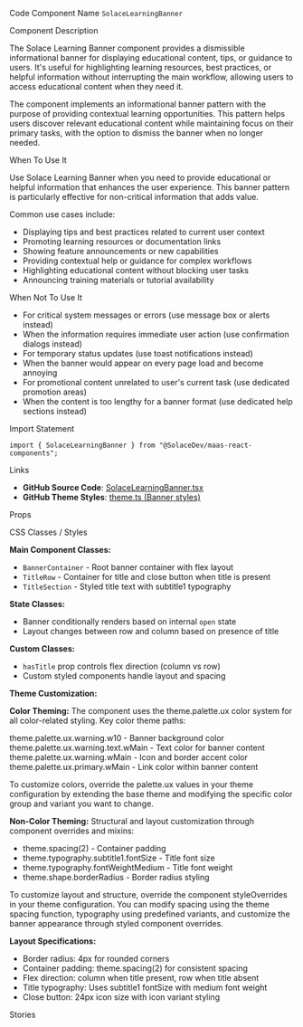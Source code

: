 
<Meta of={SolaceLearningBannerStories} />

<Title>Solace Learning Banner</Title>

<Description of={SolaceLearningBannerStories} />

<Subtitle>Code Component Name</Subtitle>
`SolaceLearningBanner`

<Subtitle>Component Description</Subtitle>

The Solace Learning Banner component provides a dismissible informational banner for displaying educational content, tips, or guidance to users. It's useful for highlighting learning resources, best practices, or helpful information without interrupting the main workflow, allowing users to access educational content when they need it.

The component implements an informational banner pattern with the purpose of providing contextual learning opportunities. This pattern helps users discover relevant educational content while maintaining focus on their primary tasks, with the option to dismiss the banner when no longer needed.

<Subtitle>When To Use It</Subtitle>

Use Solace Learning Banner when you need to provide educational or helpful information that enhances the user experience. This banner pattern is particularly effective for non-critical information that adds value.

Common use cases include:

- Displaying tips and best practices related to current user context
- Promoting learning resources or documentation links
- Showing feature announcements or new capabilities
- Providing contextual help or guidance for complex workflows
- Highlighting educational content without blocking user tasks
- Announcing training materials or tutorial availability

<Subtitle>When Not To Use It</Subtitle>

- For critical system messages or errors (use message box or alerts instead)
- When the information requires immediate user action (use confirmation dialogs instead)
- For temporary status updates (use toast notifications instead)
- When the banner would appear on every page load and become annoying
- For promotional content unrelated to user's current task (use dedicated promotion areas)
- When the content is too lengthy for a banner format (use dedicated help sections instead)

<Subtitle>Import Statement</Subtitle>

```tsx
import { SolaceLearningBanner } from "@SolaceDev/maas-react-components";
```

<Subtitle>Links</Subtitle>

- **GitHub Source Code**: [SolaceLearningBanner.tsx](https://github.com/SolaceDev/maas-react-components/blob/main/src/components/SolaceLearningBanner.tsx)
- **GitHub Theme Styles**: <a href="https://github.com/SolaceDev/maas-react-components/blob/main/src/resources/theme.ts#:~:text=Banner" target="_blank">theme.ts (Banner styles)</a>

<Subtitle>Props</Subtitle>

<ArgTypes of={SolaceLearningBannerStories} />

<Subtitle>CSS Classes / Styles</Subtitle>

**Main Component Classes:**

- `BannerContainer` - Root banner container with flex layout
- `TitleRow` - Container for title and close button when title is present
- `TitleSection` - Styled title text with subtitle1 typography

**State Classes:**

- Banner conditionally renders based on internal `open` state
- Layout changes between row and column based on presence of title

**Custom Classes:**

- `hasTitle` prop controls flex direction (column vs row)
- Custom styled components handle layout and spacing

**Theme Customization:**

**Color Theming:**
The component uses the theme.palette.ux color system for all color-related styling. Key color theme paths:

<div style={{ display: "flex", alignItems: "center", margin: "8px 0" }}>
	<div
		style={{
			width: "16px",
			height: "16px",
			backgroundColor: "#FFF3CD",
			border: "1px solid rgba(0,0,0,0.2)",
			borderRadius: "3px",
			marginRight: "8px"
		}}
	></div>
	<span>theme.palette.ux.warning.w10 - Banner background color</span>
</div>
<div style={{ display: "flex", alignItems: "center", margin: "8px 0" }}>
	<div
		style={{
			width: "16px",
			height: "16px",
			backgroundColor: "#856404",
			border: "1px solid rgba(0,0,0,0.2)",
			borderRadius: "3px",
			marginRight: "8px"
		}}
	></div>
	<span>theme.palette.ux.warning.text.wMain - Text color for banner content</span>
</div>
<div style={{ display: "flex", alignItems: "center", margin: "8px 0" }}>
	<div
		style={{
			width: "16px",
			height: "16px",
			backgroundColor: "#FFC107",
			border: "1px solid rgba(0,0,0,0.2)",
			borderRadius: "3px",
			marginRight: "8px"
		}}
	></div>
	<span>theme.palette.ux.warning.wMain - Icon and border accent color</span>
</div>
<div style={{ display: "flex", alignItems: "center", margin: "8px 0" }}>
	<div
		style={{
			width: "16px",
			height: "16px",
			backgroundColor: "#0066CC",
			border: "1px solid rgba(0,0,0,0.2)",
			borderRadius: "3px",
			marginRight: "8px"
		}}
	></div>
	<span>theme.palette.ux.primary.wMain - Link color within banner content</span>
</div>

To customize colors, override the palette.ux values in your theme configuration by extending the base theme and modifying the specific color group and variant you want to change.

**Non-Color Theming:**
Structural and layout customization through component overrides and mixins:

- theme.spacing(2) - Container padding
- theme.typography.subtitle1.fontSize - Title font size
- theme.typography.fontWeightMedium - Title font weight
- theme.shape.borderRadius - Border radius styling

To customize layout and structure, override the component styleOverrides in your theme configuration. You can modify spacing using the theme spacing function, typography using predefined variants, and customize the banner appearance through styled component overrides.

**Layout Specifications:**

- Border radius: 4px for rounded corners
- Container padding: theme.spacing(2) for consistent spacing
- Flex direction: column when title present, row when title absent
- Title typography: Uses subtitle1 fontSize with medium font weight
- Close button: 24px icon size with icon variant styling

<Subtitle>Stories</Subtitle>

<CustomStories />
